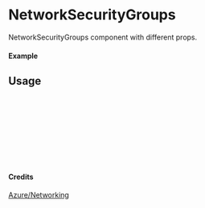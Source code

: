 
<Meta of={NetworkSecurityGroups} title="Azure/Networking/NetworkSecurityGroups" />

# NetworkSecurityGroups

NetworkSecurityGroups component with different props.

#### Example

<Canvas of={NetworkSecurityGroups.Primary} />

## Usage

```ts
import { NetworkSecurityGroups } from "yadl-ui";

const Example = () => {
  return (
      <NetworkSecurityGroups />
  );
};

export default Example;
```

#### Credits
[Azure/Networking](https://learn.microsoft.com/en-us/azure/architecture/icons/)
